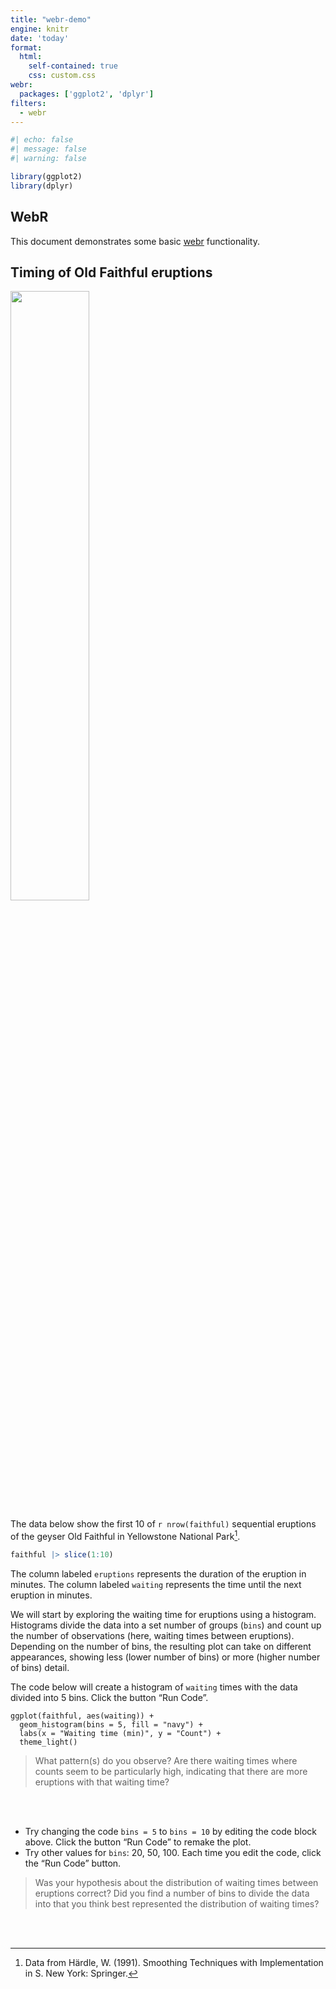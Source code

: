 ```yaml
---
title: "webr-demo"
engine: knitr
date: 'today'
format: 
  html: 
    self-contained: true
    css: custom.css
webr: 
  packages: ['ggplot2', 'dplyr']
filters: 
  - webr
---
```


```r
#| echo: false
#| message: false
#| warning: false

library(ggplot2)
library(dplyr)
```


## WebR

This document demonstrates some basic [webr](https://docs.r-wasm.org/webr/latest/) functionality.


## Timing of Old Faithful eruptions

![](http://jacksonhole-traveler-production.s3.amazonaws.com/wp-content/uploads/2014/05/old-faithful-4OFS1059-1280x853.jpg){fig-align="center" width="50%"}

The data below show the first 10 of `r nrow(faithful)` sequential eruptions of the geyser Old Faithful in Yellowstone National Park^[Data from Härdle, W. (1991). Smoothing Techniques with Implementation in S. New York: Springer.].

```r
faithful |> slice(1:10)
```

The column labeled `eruptions` represents the duration of the eruption in minutes. The column labeled `waiting` represents the time until the next eruption in minutes.

We will start by exploring the waiting time for eruptions using a histogram. Histograms divide the data into a set number of groups (`bins`) and count up the number of observations (here, waiting times between eruptions). Depending on the number of bins, the resulting plot can take on different appearances, showing less (lower number of bins) or more (higher number of bins) detail.

The code below will create a histogram of `waiting` times with the data divided into 5 bins. Click the button "Run Code".

```webr-r
ggplot(faithful, aes(waiting)) +
  geom_histogram(bins = 5, fill = "navy") +
  labs(x = "Waiting time (min)", y = "Count") +
  theme_light()
```

> What pattern(s) do you observe? Are there waiting times where counts seem to be particularly high, indicating that there are more eruptions with that waiting time?

<br/>
<br/>

- Try changing the code `bins = 5` to `bins = 10` by editing the code block above. Click the button "Run Code" to remake the plot.
- Try other values for `bins`: 20, 50, 100. Each time you edit the code, click the "Run Code" button.


> Was your hypothesis about the distribution of waiting times between eruptions correct? Did you find a number of bins to divide the data into that you think best represented the distribution of waiting times?

<br/>
<br/>
